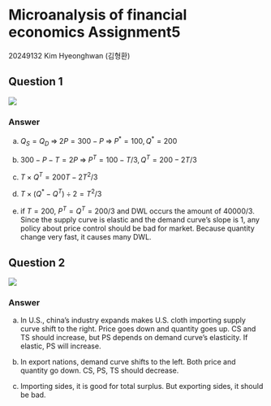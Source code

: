 # Microanalysis of financial economics Assignment5 {.unnumbered}

20249132 Kim Hyeonghwan (김형환)

## Question 1

![](image/micro_hw5_1.png)

### Answer

a. $Q_S=Q_D\;\Rightarrow\;2P=300-P\;\Rightarrow\;P^*=100,Q^*=200$

b. $300-P-T=2P\;\Rightarrow\;P^T=100-T/3,Q^T=200-2T/3$

c. $T\times Q^T=200T-2T^2/3$

d. $T\times (Q^*-Q^T)\div 2=T^2/3$

e. if $T=200$, $P^T=Q^T=200/3$ and DWL occurs the amount of $40000/3$. Since the supply curve is elastic and the demand curve's slope is 1, any policy about price control should be bad for market. Because quantity change very fast, it causes many DWL.

## Question 2

![](image/micro_hw5_2.png)

### Answer

a. In U.S., china's industry expands makes U.S. cloth importing supply curve shift to the right. Price goes down and quantity goes up. CS and TS should increase, but PS depends on demand curve's elasticity. If elastic, PS will increase. 

b. In export nations, demand curve shifts to the left. Both price and quantity go down. CS, PS, TS should decrease.

c. Importing sides, it is good for total surplus. But exporting sides, it should be bad.